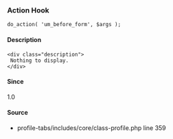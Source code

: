 
<UMBreadCrumb type="action"/>

### Action Hook    
    
```
do_action( 'um_before_form', $args );
```

#### Description
    <div class="description">
     Nothing to display.
    </div>

#### Since
<div class="description">
1.0
</div>

#### Source
  - <Link href="https://github.com/ultimatemember/profile-tabs/tree/1.0.6/includes/core/class-profile.php#L359">profile-tabs/includes/core/class-profile.php</Link> <Link href="https://github.com/ultimatemember/profile-tabs/tree/1.0.6/includes/core/class-profile.php#L359">line 359</Link>

